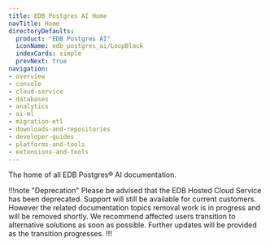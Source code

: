 ```yaml
---
title: EDB Postgres AI Home
navTitle: Home
directoryDefaults:
  product: "EDB Postgres AI"
  iconName: edb_postgres_ai/LoopBlack
  indexCards: simple
  prevNext: true
navigation:
- overview
- console
- cloud-service
- databases
- analytics
- ai-ml
- migration-etl
- downloads-and-repositories
- developer-guides
- platforms-and-tools
- extensions-and-tools
---
```


The home of all EDB Postgres® AI documentation.

!!!note "Deprecation"
Please be advised that the EDB Hosted Cloud Service has been deprecated. Support will still be available for current customers. However the related documentation topics removal work is in progress and will be removed shortly. We recommend affected users transition to alternative solutions as soon as possible. Further updates will be provided as the transition progresses.
!!!
